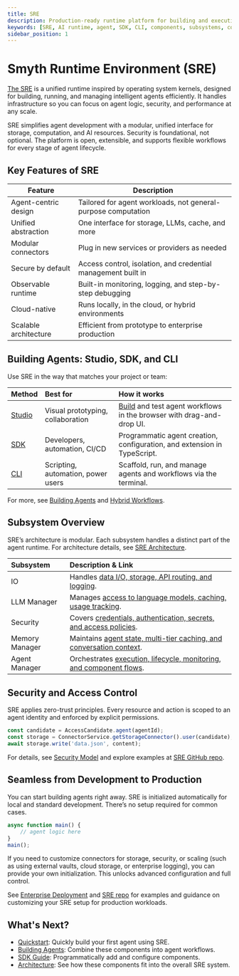 ```yaml
---
title: SRE
description: Production-ready runtime platform for building and executing AI agents.
keywords: [SRE, AI runtime, agent, SDK, CLI, components, subsystems, connectors, security, modular]
sidebar_position: 1
---
```


# Smyth Runtime Environment (SRE)

[The SRE](https://github.com/SmythOS/sre) is a unified runtime inspired by operating system kernels, designed for building, running, and managing intelligent agents efficiently. It handles infrastructure so you can focus on agent logic, security, and performance at any scale.

<InfoCallout title="What sets SRE apart">
SRE simplifies agent development with a modular, unified interface for storage, computation, and AI resources. Security is foundational, not optional. The platform is open, extensible, and supports flexible workflows for every stage of agent lifecycle.
</InfoCallout>

<Spacer size="md" />

## Key Features of SRE

| Feature               | Description                                                      |
|-----------------------|------------------------------------------------------------------|
| Agent-centric design  | Tailored for agent workloads, not general-purpose computation    |
| Unified abstraction   | One interface for storage, LLMs, cache, and more                |
| Modular connectors    | Plug in new services or providers as needed                     |
| Secure by default     | Access control, isolation, and credential management built in    |
| Observable runtime    | Built-in monitoring, logging, and step-by-step debugging         |
| Cloud-native          | Runs locally, in the cloud, or hybrid environments              |
| Scalable architecture | Efficient from prototype to enterprise production               |

<Spacer size="md" />

## Building Agents: Studio, SDK, and CLI

Use SRE in the way that matches your project or team:

| Method                                  | Best for                          | How it works                                                   |
|:---------------------------------------- |:---------------------------------- |:-------------------------------------------------------------- |
| [Studio](/docs/agent-studio/overview)    | Visual prototyping, collaboration  | [Build](https://app.smythos.com/builder) and test agent workflows in the browser with drag-and-drop UI. |
| [SDK](/docs/agent-runtime/sdk-guide)     | Developers, automation, CI/CD      | Programmatic agent creation, configuration, and extension in TypeScript. |
| [CLI](/docs/agent-runtime/cli-guide)     | Scripting, automation, power users | Scaffold, run, and manage agents and workflows via the terminal. |

For more, see [Building Agents](/docs/agent-runtime/building-agents) and [Hybrid Workflows](/docs/agent-runtime/hybrid-workflows).

<Spacer size="md" />

## Subsystem Overview

SRE’s architecture is modular. Each subsystem handles a distinct part of the agent runtime. For architecture details, see [SRE Architecture](/docs/agent-runtime/architecture).

| Subsystem      | Description & Link                                                                                   |
|:-------------- |:----------------------------------------------------------------------------------------------------|
| IO             | Handles [data I/O, storage, API routing, and logging](/docs/agent-runtime/architecture#io-subsystem).       |
| LLM Manager    | Manages [access to language models, caching, usage tracking](/docs/agent-runtime/architecture#llm-manager-subsystem).   |
| Security       | Covers [credentials, authentication, secrets, and access policies](/docs/agent-runtime/architecture#security-subsystem).|
| Memory Manager | Maintains [agent state, multi-tier caching, and conversation context](/docs/agent-runtime/architecture#memory-manager-subsystem).  |
| Agent Manager  | Orchestrates [execution, lifecycle, monitoring, and component flows](/docs/agent-runtime/architecture#agent-manager-subsystem).    |

<Spacer size="md" />

## Security and Access Control

SRE applies zero-trust principles. Every resource and action is scoped to an agent identity and enforced by explicit permissions.

```typescript
const candidate = AccessCandidate.agent(agentId);
const storage = ConnectorService.getStorageConnector().user(candidate);
await storage.write('data.json', content);
```

For details, see [Security Model](/docs/agent-runtime/security) and explore examples at [SRE GitHub repo](https://github.com/SmythOS/sre).

<Spacer size="md" />

## Seamless from Development to Production

You can start building agents right away. SRE is initialized automatically for local and standard development. There’s no setup required for common cases.

```typescript 
async function main() {
    // agent logic here
}
main();
```
If you need to customize connectors for storage, security, or scaling (such as using external vaults, cloud storage, or enterprise logging), you can provide your own initialization. This unlocks advanced configuration and full control.

See [Enterprise Deployment](/docs/agent-runtime/enterprise-deployment) and [SRE repo](https://github.com/SmythOS/sre) for examples and guidance on customizing your SRE setup for production workloads.

<Spacer size="md" />

## What's Next?
- [Quickstart](/docs/agent-runtime/quickstart): Quickly build your first agent using SRE.
- [Building Agents](/docs/agent-runtime/building-agents): Combine these components into agent workflows.
- [SDK Guide](/docs/agent-runtime/sdk-guide): Programmatically add and configure components.
- [Architecture](/docs/agent-runtime/architecture): See how these components fit into the overall SRE system.

